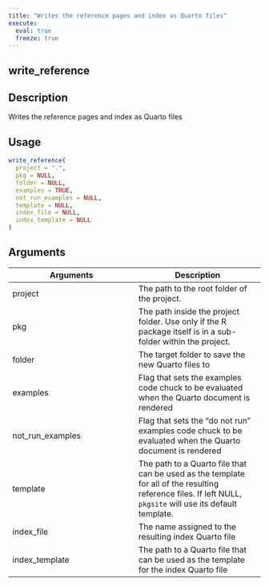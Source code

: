 ```yaml
---
title: "Writes the reference pages and index as Quarto files"
execute:
  eval: true
  freeze: true
---
```


## write_reference

## Description
Writes the reference pages and index as Quarto files


## Usage
```r
write_reference(
  project = ".",
  pkg = NULL,
  folder = NULL,
  examples = TRUE,
  not_run_examples = NULL,
  template = NULL,
  index_file = NULL,
  index_template = NULL
)
```

## Arguments
|Arguments|Description|
|---|---|
| project | The path to the root folder of the project. |
| pkg | The path inside the project folder. Use only if the R package itself is in a sub-folder within the project. |
| folder | The target folder to save the new Quarto files to |
| examples | Flag that sets the examples code chuck to be evaluated when the Quarto document is rendered |
| not_run_examples | Flag that sets the "do not run" examples code chuck to be evaluated when the Quarto document is rendered |
| template | The path to a Quarto file that can be used as the template for all of the resulting reference files. If left NULL, `pkgsite` will use its default template. |
| index_file | The name assigned to the resulting index Quarto file |
| index_template | The path to a Quarto file that can be used as the template for the index Quarto file |








